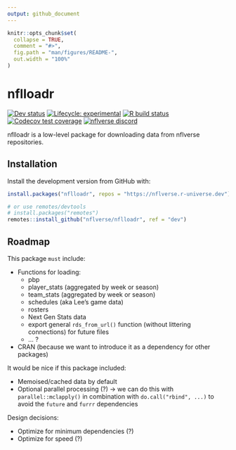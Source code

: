 ```yaml
---
output: github_document
---
```


<!-- README.md is generated from README.Rmd. Please edit that file -->

```r
knitr::opts_chunk$set(
  collapse = TRUE,
  comment = "#>",
  fig.path = "man/figures/README-",
  out.width = "100%"
)
```

# nflloadr

<!-- badges: start -->
<!-- [![CRAN status](https://img.shields.io/cran/v/nflloadr?style=flat-square&logo=R&label=CRAN)](https://CRAN.R-project.org/package=nflloadr)  -->
[![Dev status](https://img.shields.io/github/r-package/v/nflverse/nflloadr/main?label=dev&style=flat-square&logo=github)](https://nflloadr.nflverse.com/)
[![Lifecycle: experimental](https://img.shields.io/badge/lifecycle-experimental-orange.svg?style=flat-square)](https://lifecycle.r-lib.org/articles/stages.html)
[![R build status](https://img.shields.io/github/workflow/status/nflverse/nflloadr/R-CMD-check?label=R%20check&style=flat-square&logo=github)](https://github.com/nflverse/nflloadr/actions)
[![Codecov test coverage](https://img.shields.io/codecov/c/github/nflverse/nflloadr?label=codecov&style=flat-square&logo=codecov)](https://codecov.io/gh/nflverse/nflloadr?branch=main)
[![nflverse discord](https://img.shields.io/discord/591914197219016707.svg?color=5865F2&label=nflverse%20discord&logo=discord&logoColor=5865F2&style=flat-square)](https://discord.com/invite/5Er2FBnnQa)

<!-- badges: end -->

nflloadr is a low-level package for downloading data from nflverse repositories. 

## Installation

Install the development version from GitHub with:

```r
install.packages("nflloadr", repos = "https://nflverse.r-universe.dev")

# or use remotes/devtools
# install.packages("remotes")
remotes::install_github("nflverse/nflloadr", ref = "dev")
```

## Roadmap

This package `must` include:

- Functions for loading: 
    - pbp
    - player_stats (aggregated by week or season) 
    - team_stats (aggregated by week or season)
    - schedules (aka Lee's game data)
    - rosters
    - Next Gen Stats data
    - export general `rds_from_url()` function (without littering connections) for future files
    - ... ?
- CRAN (because we want to introduce it as a dependency for other packages)

It would be nice if this package included:

- Memoised/cached data by default
- Optional parallel processing (?) -> we can do this with `parallel::mclapply()` in combination with `do.call("rbind", ...)` to avoid the `future` and `furrr` dependencies

Design decisions:

- Optimize for minimum dependencies (?)
- Optimize for speed (?)

